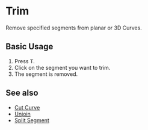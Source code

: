 
# Trim

<Reference shortcut="T" command="Trim" button="Toolbar" />

Remove specified segments from planar or 3D Curves.

## Basic Usage

1. Press <kbd>T</kbd>.
2. Click on the segment you want to trim.
3. The segment is removed.

<VideoPlayer fileName="trim"/>

## See also
- [Cut Curve](./cut-curve)
- [Unjoin](./unjoin)
- [Split Segment](./split-segment)